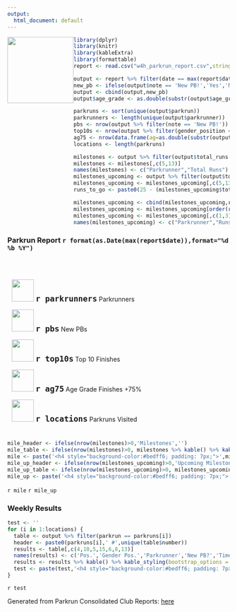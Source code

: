 ```yaml
---
output:
  html_document: default
---
```

<img style="float: left;width: 150px" src="http://west4harriers.com/wp-content/uploads/2016/03/west4_harriers_running_club2-1.png">
```r
library(dplyr)
library(knitr)
library(kableExtra)
library(formattable)
report <- read.csv("w4h_parkrun_report.csv",stringsAsFactors = F)

output <- report %>% filter(date == max(report$date))
new_pb <- ifelse(output$note == 'New PB!','Yes','No')
output <- cbind(output,new_pb)
output$age_grade <- as.double(substr(output$age_grade,1,nchar(output$age_grade)-2))

parkruns <- sort(unique(output$parkrun))
parkrunners <- length(unique(output$parkrunner))
pbs <- nrow(output %>% filter(note == 'New PB!'))
top10s <- nrow(output %>% filter(gender_position <= 10))
ag75 <- nrow(data.frame(ag=as.double(substr(output$age_grade,1,nchar(output$age_grade)-2))) %>% filter(ag >= 75))
locations <- length(parkruns)

milestones <- output %>% filter(output$total_runs %% 25 == 0)
milestones <- milestones[,c(5,13)]
names(milestones) <- c("Parkrunner","Total Runs")
milestones_upcoming <- output %>% filter(output$total_runs %% 25 %in% c(22,23,24))
milestones_upcoming <- milestones_upcoming[,c(5,13)]
runs_to_go <- paste0(25 - (milestones_upcoming$total_runs %% 25),ifelse(25 - (milestones_upcoming$total_runs %% 25)==1,' parkrun away from ',' parkruns away from '),(25 - (milestones_upcoming$total_runs %% 25)+milestones_upcoming$total_runs))

milestones_upcoming <- cbind(milestones_upcoming,runs_to_go)
milestones_upcoming <- milestones_upcoming[order(rev(milestones_upcoming$total_runs)),]
milestones_upcoming <- milestones_upcoming[,c(1,3)]
names(milestones_upcoming) <- c("Parkrunner","Runs to go")
```

<h3>Parkrun Report `r format(as.Date(max(report$date)),format="%d %b %Y")`</h3>
#
<div style="padding:10px;">
<p>![](running-a-race.png){width=50px} <elem style="font-weight: bold; font-size: 150%">`r parkrunners`</elem> Parkrunners</p>
<p>![](009-thumbs-up-hand-symbol.png){width=50px} <elem style="font-weight: bold; font-size: 150%">`r pbs`</elem> New PBs</p>
<p>![](005-medal-1.png){width=50px} <elem style="font-weight: bold; font-size: 150%">`r top10s`</elem> Top 10 Finishes</p>
<p>![](007-superman-flying.png){width=50px} <elem style="font-weight: bold; font-size: 150%">`r ag75`</elem> Age Grade Finishes +75%</p>
<p>![](008-earth.png){width=50px} <elem style="font-weight: bold; font-size: 150%">`r locations`</elem> Parkruns Visited</p>
</div>
<p>
</p>
```r
mile_header <- ifelse(nrow(milestones)>0,'Milestones','')
mile_table <- ifelse(nrow(milestones)>0, milestones %>% kable() %>% kable_styling(bootstrap_options = c("striped", "hover", "condensed", "responsive")),'')
mile <- paste('<h4 style="background-color:#bedff6; padding: 7px;">',mile_header,"</h4>",mile_table,'\n\n\n',sep = '\n')
mile_up_header <- ifelse(nrow(milestones_upcoming)>0,'Upcoming Milestones','')
mile_up_table <- ifelse(nrow(milestones_upcoming)>0, milestones_upcoming %>% kable(row.names = F) %>% kable_styling(bootstrap_options = c("striped", "hover", "condensed", "responsive")),'')
mile_up <- paste('<h4 style="background-color:#bedff6; padding: 7px;">',mile_up_header,"</h4>",mile_up_table,'\n\n\n',sep = '\n')
```

`r mile`
`r mile_up`

### Weekly Results
```r
test <- ''
for (i in 1:locations) {
  table <- output %>% filter(parkrun == parkruns[i])
  header <- paste0(parkruns[i],' #',unique(table$number))
  results <- table[,c(4,10,5,15,6,8,13)] 
  names(results) <- c('Pos.','Gender Pos.','Parkrunner','New PB?','Time','Age Grade (%)','Total Runs')
  results <- results %>% kable() %>% kable_styling(bootstrap_options = c("striped", "hover", "condensed", "responsive")) 
  test <- paste(test,'<h4 style="background-color:#bedff6; padding: 7px;">',header,"</h4>",results,'\n\n\n',sep = '\n')
}
```

`r test`

<p>Generated from Parkrun Consolidated Club Reports: <a href="http://www.parkrun.com/results/consolidatedclub/?clubNum=1242">here</a></p> 
